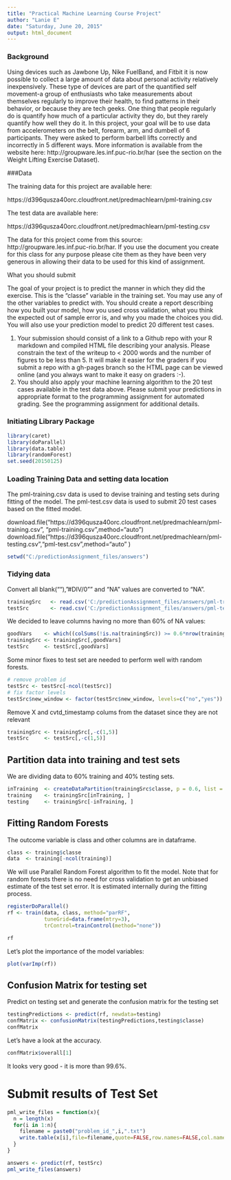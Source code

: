 ```yaml
---
title: "Practical Machine Learning Course Project"
author: "Lanie E"
date: "Saturday, June 20, 2015"
output: html_document
---
```


### Background
 
Using devices such as Jawbone Up, Nike FuelBand, and Fitbit it is now possible to collect a large amount of data about personal activity relatively inexpensively. These type of devices are part of the quantified self movement-a group of enthusiasts who take measurements about themselves regularly to improve their health, to find patterns in their behavior, or because they are tech geeks. One thing that people regularly do is quantify how much of a particular activity they do, but they rarely quantify how well they do it. In this project, your goal will be to use data from accelerometers on the belt, forearm, arm, and dumbell of 6 participants. They were asked to perform barbell lifts correctly and incorrectly in 5 different ways. More information is available from the website here: http://groupware.les.inf.puc-rio.br/har (see the section on the Weight Lifting Exercise Dataset). 

###Data 

The training data for this project are available here: 

https://d396qusza40orc.cloudfront.net/predmachlearn/pml-training.csv

The test data are available here: 

https://d396qusza40orc.cloudfront.net/predmachlearn/pml-testing.csv

The data for this project come from this source: http://groupware.les.inf.puc-rio.br/har. If you use the document you create for this class for any purpose please cite them as they have been very generous in allowing their data to be used for this kind of assignment. 

What you should submit

The goal of your project is to predict the manner in which they did the exercise. This is the "classe" variable in the training set. You may use any of the other variables to predict with. You should create a report describing how you built your model, how you used cross validation, what you think the expected out of sample error is, and why you made the choices you did. You will also use your prediction model to predict 20 different test cases. 

1. Your submission should consist of a link to a Github repo with your R markdown and compiled HTML file describing your analysis. Please constrain the text of the writeup to < 2000 words and the number of figures to be less than 5. It will make it easier for the graders if you submit a repo with a gh-pages branch so the HTML page can be viewed online (and you always want to make it easy on graders :-).
2. You should also apply your machine learning algorithm to the 20 test cases available in the test data above. Please submit your predictions in appropriate format to the programming assignment for automated grading. See the programming assignment for additional details. 

### Initiating Library Package
```r
library(caret)
library(doParallel)
library(data.table)
library(randomForest)
set.seed(20150125)
```

### Loading Training Data and setting data location

The pml-training.csv data is used to devise training and testing sets during fitting of the model. The pml-test.csv data is used to submit 20 test cases based on the fitted model.

download.file("https://d396qusza40orc.cloudfront.net/predmachlearn/pml-training.csv", "pml-training.csv",method="auto")
download.file("https://d396qusza40orc.cloudfront.net/predmachlearn/pml-testing.csv","pml-test.csv",method="auto" )

```r
setwd("C:/predictionAssignment_files/answers")
```
### Tidying data

Convert all blank(""), "#DIV/0"" and "NA" values are converted to "NA".

```r
trainingSrc   <- read.csv('C:/predictionAssignment_files/answers/pml-training.csv', na.strings=c("NA","#DIV/0!", ""))
testSrc       <- read.csv('C:/predictionAssignment_files/answers/pml-test.csv' , na.strings=c("NA", "#DIV/0!", ""))
```

We decided to leave columns having no more than 60% of NA values:
```r
goodVars    <- which((colSums(!is.na(trainingSrc)) >= 0.6*nrow(trainingSrc)))
trainingSrc <- trainingSrc[,goodVars]
testSrc     <- testSrc[,goodVars]
```

Some minor fixes to test set are needed to perform well with random forests.
```r
# remove problem id
testSrc <- testSrc[-ncol(testSrc)]
# fix factor levels
testSrc$new_window <- factor(testSrc$new_window, levels=c("no","yes"))
```

Remove X and cvtd_timestamp colums from the dataset since they are not relevant
```r
trainingSrc <- trainingSrc[,-c(1,5)]
testSrc     <- testSrc[,-c(1,5)]
```

## Partition data into training and test sets

We are dividing data to 60% training and 40% testing sets.
```r
inTraining  <- createDataPartition(trainingSrc$classe, p = 0.6, list = FALSE)
training    <- trainingSrc[inTraining, ]
testing     <- trainingSrc[-inTraining, ]
```
## Fitting Random Forests

The outcome variable is class and other columns are in dataframe.

```r
class <- training$classe
data  <- training[-ncol(training)]
```

We will use Parallel Random Forest algorithm to fit the model. Note that for random forests there is no need for cross validation to get an unbiased estimate of the test set error. It is estimated internally during the fitting process.

```r
registerDoParallel()
rf <- train(data, class, method="parRF", 
            tuneGrid=data.frame(mtry=3), 
            trControl=trainControl(method="none"))

rf
```

Let's plot the importance of the model variables:

```r
plot(varImp(rf))
```

## Confusion Matrix for testing set


Predict on testing set and generate the confusion matrix for the testing set
```r
testingPredictions <- predict(rf, newdata=testing)
confMatrix <- confusionMatrix(testingPredictions,testing$classe)
confMatrix
```

Let's have a look at the accuracy.
```r
confMatrix$overall[1]
```

It looks very good - it is more than 99.6%.

# Submit results of Test Set
```r
pml_write_files = function(x){
  n = length(x)
  for(i in 1:n){
    filename = paste0("problem_id_",i,".txt")
    write.table(x[i],file=filename,quote=FALSE,row.names=FALSE,col.names=FALSE)
  }
}

answers <- predict(rf, testSrc)
pml_write_files(answers)

```
